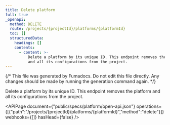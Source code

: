 ```yaml
---
title: Delete platform
full: true
_openapi:
  method: DELETE
  route: /projects/{projectId}/platforms/{platformId}
  toc: []
  structuredData:
    headings: []
    contents:
      - content: >-
          Delete a platform by its unique ID. This endpoint removes the platform
          and all its configurations from the project.
---
```


{/* This file was generated by Fumadocs. Do not edit this file directly. Any changes should be made by running the generation command again. */}

Delete a platform by its unique ID. This endpoint removes the platform and all its configurations from the project.

<APIPage document={"public/specs/platform/open-api.json"} operations={[{"path":"/projects/{projectId}/platforms/{platformId}","method":"delete"}]} webhooks={[]} hasHead={false} />